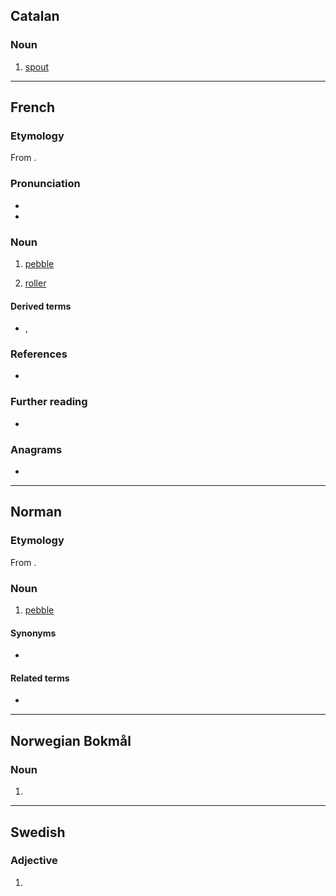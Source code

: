 ==Catalan==

===Noun===
{{ca-noun|m}}

# [[spout]] {{gloss|of a porron, for example}}

----

==French==

===Etymology===
From {{etyl|fro|fr}} {{m|fro|gal||rock}}.

===Pronunciation===
* {{fr-IPA}}
* {{audio|LL-Q150 (fra)-0x010C-galet.wav|Audio|lang=fr}}

===Noun===
{{fr-noun|m}}

# [[pebble]]
# {{lb|fr|technology}} [[roller]]

====Derived terms====
* {{l|fr|galette|g=f}}, {{l|fr|galetteux}}

===References===
* {{R:NPLarousse}}

===Further reading===
* {{R:TLFi}}

===Anagrams===
* {{l|fr|gelât}}

----

==Norman==

===Etymology===
From {{etyl|fro|nrf}} {{m|fro|gal||rock}}{{suffix|nrf||et}}.

===Noun===
{{nrf-noun|m}}

# {{lb|nrf|Jersey}} [[pebble]]

====Synonyms====
* {{l|nrf|galot}}

====Related terms====
* {{l|nrf|galiche||pebbles}}

----

==Norwegian Bokmål==

===Noun===
{{head|nb|noun form|g=n}}

# {{definite of|gal|lang=nb}}

----

==Swedish==

===Adjective===
{{head|sv|adjective form}}

# {{sv-adj-form-abs-indef-n|galen}}
